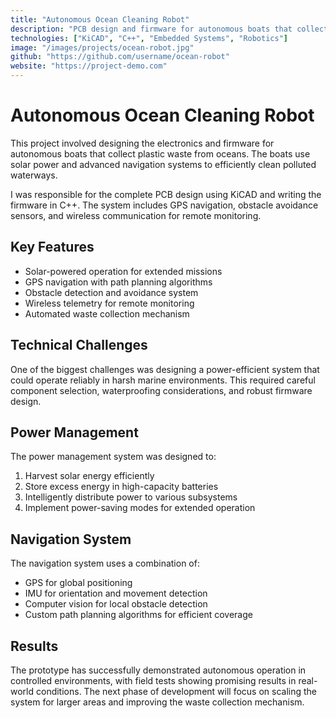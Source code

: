 ```yaml
---
title: "Autonomous Ocean Cleaning Robot"
description: "PCB design and firmware for autonomous boats that collect plastic waste from oceans."
technologies: ["KiCAD", "C++", "Embedded Systems", "Robotics"]
image: "/images/projects/ocean-robot.jpg"
github: "https://github.com/username/ocean-robot"
website: "https://project-demo.com"
---
```


# Autonomous Ocean Cleaning Robot

This project involved designing the electronics and firmware for autonomous boats that collect plastic waste from oceans. The boats use solar power and advanced navigation systems to efficiently clean polluted waterways.

I was responsible for the complete PCB design using KiCAD and writing the firmware in C++. The system includes GPS navigation, obstacle avoidance sensors, and wireless communication for remote monitoring.

## Key Features

- Solar-powered operation for extended missions
- GPS navigation with path planning algorithms
- Obstacle detection and avoidance system
- Wireless telemetry for remote monitoring
- Automated waste collection mechanism

## Technical Challenges

One of the biggest challenges was designing a power-efficient system that could operate reliably in harsh marine environments. This required careful component selection, waterproofing considerations, and robust firmware design.

## Power Management

The power management system was designed to:

1. Harvest solar energy efficiently
2. Store excess energy in high-capacity batteries
3. Intelligently distribute power to various subsystems
4. Implement power-saving modes for extended operation

## Navigation System

The navigation system uses a combination of:

- GPS for global positioning
- IMU for orientation and movement detection
- Computer vision for local obstacle detection
- Custom path planning algorithms for efficient coverage

## Results

The prototype has successfully demonstrated autonomous operation in controlled environments, with field tests showing promising results in real-world conditions. The next phase of development will focus on scaling the system for larger areas and improving the waste collection mechanism.
